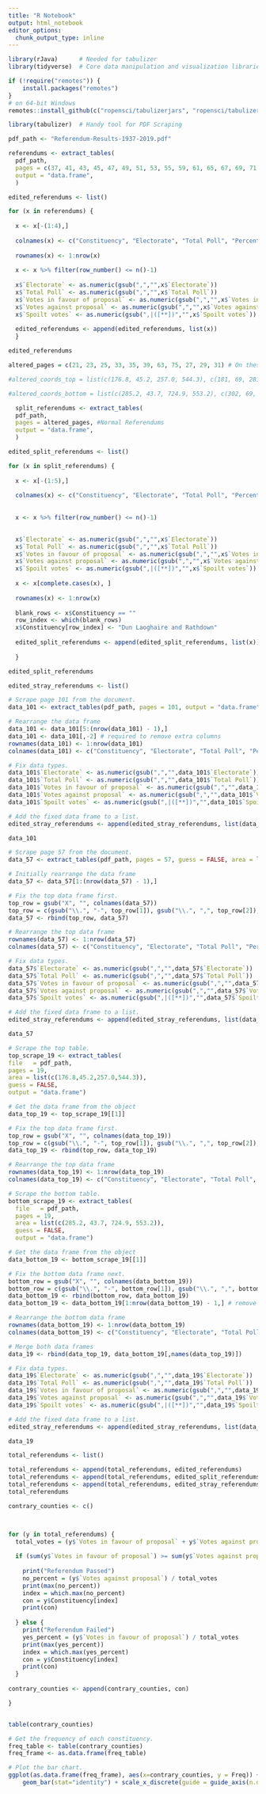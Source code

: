 ```yaml
---
title: "R Notebook"
output: html_notebook
editor_options: 
  chunk_output_type: inline
---
```


```r
library(rJava)      # Needed for tabulizer
library(tidyverse)  # Core data manipulation and visualization libraries

if (!require("remotes")) {
    install.packages("remotes")
}
# on 64-bit Windows
remotes::install_github(c("ropensci/tabulizerjars", "ropensci/tabulizer"), INSTALL_opts = "--no-multiarch")

library(tabulizer)  # Handy tool for PDF Scraping
```

```r
pdf_path <- "Referendum-Results-1937-2019.pdf"

```

```r

referendums <- extract_tables(
  pdf_path,
  pages = c(37, 41, 43, 45, 47, 49, 51, 53, 55, 59, 61, 65, 67, 69, 71, 73, 77, 79, 81, 83, 85, 87, 89, 91, 93, 95, 97, 99), #Normal Referendums
  output = "data.frame",
  )

```


```r

edited_referendums <- list()

for (x in referendums) {
  
  x <- x[-(1:4),]
  
  colnames(x) <- c("Constituency", "Electorate", "Total Poll", "Percentage Poll", "Votes in favour of proposal", "Votes against proposal", "Spoilt votes")
  
  rownames(x) <- 1:nrow(x)
  
  x <- x %>% filter(row_number() <= n()-1)
  
  x$`Electorate` <- as.numeric(gsub(",","",x$`Electorate`))
  x$`Total Poll` <- as.numeric(gsub(",","",x$`Total Poll`))
  x$`Votes in favour of proposal` <- as.numeric(gsub(",","",x$`Votes in favour of proposal`))
  x$`Votes against proposal` <- as.numeric(gsub(",","",x$`Votes against proposal`))
  x$`Spoilt votes` <- as.numeric(gsub(",|([**])","",x$`Spoilt votes`)) #Regular Expression
  
  edited_referendums <- append(edited_referendums, list(x))
  }

edited_referendums

```


```r

altered_pages = c(21, 23, 25, 33, 35, 39, 63, 75, 27, 29, 31) # On these pages, there contains a separation in the table.

#altered_coords_top = list(c(176.8, 45.2, 257.0, 544.3), c(181, 69, 281, 527), c(206.5, 70.5, 298.6, 525.0), c(186, 69, 279, 527), c(192, 69, 255, 524), c(205.0, 70.5, 264.4, 520.6), c(189, 69, 260, 524), c(153.0, 70.5, 729.4, 526.5), c(170.8, 70.5, 234.7, 520.6), c(166.4, 64.5, 239.2, 528.0))

#altered_coords_bottom = list(c(285.2, 43.7, 724.9, 553.2), c(302, 69, 743, 524), c(322, 69, 740, 524), c(301.5, 67.5, 714.5, 526.5), c(289.7, 70.5, 723.4, 523.5), c(292.6, 70.5, 680.3, 525.0), c(287, 69, 717, 527), NULL, c(258.5, 67.5, 671.4, 523.5), c(262.9, 67.5, 690.7, 525.0))

  split_referendums <- extract_tables(
  pdf_path,
  pages = altered_pages, #Normal Referendums
  output = "data.frame",
  )

```

```r

edited_split_referendums <- list()

for (x in split_referendums) {
  
  x <- x[-(1:5),]
  
  colnames(x) <- c("Constituency", "Electorate", "Total Poll", "Percentage Poll", "Votes in favour of proposal", "Votes against proposal", "Spoilt votes")
  
  
  x <- x %>% filter(row_number() <= n()-1)

  
  x$`Electorate` <- as.numeric(gsub(",","",x$`Electorate`))
  x$`Total Poll` <- as.numeric(gsub(",","",x$`Total Poll`))
  x$`Votes in favour of proposal` <- as.numeric(gsub(",","",x$`Votes in favour of proposal`))
  x$`Votes against proposal` <- as.numeric(gsub(",","",x$`Votes against proposal`))
  x$`Spoilt votes` <- as.numeric(gsub(",|([**])","",x$`Spoilt votes`)) #Regular Expression
  
  x <- x[complete.cases(x), ]
  
  rownames(x) <- 1:nrow(x)
  
  blank_rows <- x$Constituency == ""
  row_index <- which(blank_rows)
  x$Constituency[row_index] <- "Dun Laoghaire and Rathdown"
  
  edited_split_referendums <- append(edited_split_referendums, list(x))
  
  }

edited_split_referendums

```


```r

edited_stray_referendums <- list()

# Scrape page 101 from the document.
data_101 <- extract_tables(pdf_path, pages = 101, output = "data.frame")[[1]]

# Rearrange the data frame
data_101 <- data_101[5:(nrow(data_101) - 1),]
data_101 <- data_101[,-2] # required to remove extra columns
rownames(data_101) <- 1:nrow(data_101)
colnames(data_101) <- c("Constituency", "Electorate", "Total Poll", "Percentage Poll", "Votes in favour of proposal", "Votes against proposal", "Spoilt votes")

# Fix data types.
data_101$`Electorate` <- as.numeric(gsub(",","",data_101$`Electorate`))
data_101$`Total Poll` <- as.numeric(gsub(",","",data_101$`Total Poll`))
data_101$`Votes in favour of proposal` <- as.numeric(gsub(",","",data_101$`Votes in favour of proposal`))
data_101$`Votes against proposal` <- as.numeric(gsub(",","",data_101$`Votes against proposal`))
data_101$`Spoilt votes` <- as.numeric(gsub(",|([**])","",data_101$`Spoilt votes`))

# Add the fixed data frame to a list.
edited_stray_referendums <- append(edited_stray_referendums, list(data_101))

data_101


```
```r

# Scrape page 57 from the document.
data_57 <- extract_tables(pdf_path, pages = 57, guess = FALSE, area = list(c(153.0, 70.5, 729.4, 526.5)), output = "data.frame")[[1]]

# Initially rearrange the data frame
data_57 <- data_57[1:(nrow(data_57) - 1),]

# Fix the top data frame first.
top_row = gsub("X", "", colnames(data_57))
top_row = c(gsub("\\.", "-", top_row[1]), gsub("\\.", ",", top_row[2]), gsub("\\.", ",", top_row[3]), top_row[4], gsub("\\.", ",", top_row[5]), gsub("\\.", ",", top_row[6]), gsub("\\.", ",", top_row[7]))
data_57 <- rbind(top_row, data_57)

# Rearrange the top data frame
rownames(data_57) <- 1:nrow(data_57)
colnames(data_57) <- c("Constituency", "Electorate", "Total Poll", "Percentage Poll", "Votes in favour of proposal", "Votes against proposal", "Spoilt votes")

# Fix data types.
data_57$`Electorate` <- as.numeric(gsub(",","",data_57$`Electorate`))
data_57$`Total Poll` <- as.numeric(gsub(",","",data_57$`Total Poll`))
data_57$`Votes in favour of proposal` <- as.numeric(gsub(",","",data_57$`Votes in favour of proposal`))
data_57$`Votes against proposal` <- as.numeric(gsub(",","",data_57$`Votes against proposal`))
data_57$`Spoilt votes` <- as.numeric(gsub(",|([**])","",data_57$`Spoilt votes`))

# Add the fixed data frame to a list.
edited_stray_referendums <- append(edited_stray_referendums, list(data_57))

data_57

```

```r

# Scrape the top table.
top_scrape_19 <- extract_tables(
file   = pdf_path, 
pages = 19,
area = list(c(176.8,45.2,257.0,544.3)),
guess = FALSE,
output = "data.frame")

# Get the data frame from the object
data_top_19 <- top_scrape_19[[1]]

# Fix the top data frame first.
top_row = gsub("X", "", colnames(data_top_19))
top_row = c(gsub("\\.", "-", top_row[1]), gsub("\\.", ",", top_row[2]), gsub("\\.", ",", top_row[3]), top_row[4], gsub("\\.", ",", top_row[5]), gsub("\\.", ",", top_row[6]), gsub("\\.", ",", top_row[7]))
data_top_19 <- rbind(top_row, data_top_19)

# Rearrange the top data frame
rownames(data_top_19) <- 1:nrow(data_top_19)
colnames(data_top_19) <- c("Constituency", "Electorate", "Total Poll", "Percentage Poll", "Votes in favour of proposal", "Votes against proposal", "Spoilt votes")

# Scrape the bottom table.
bottom_scrape_19 <- extract_tables(
  file   = pdf_path, 
  pages = 19,
  area = list(c(285.2, 43.7, 724.9, 553.2)),
  guess = FALSE,
  output = "data.frame")

# Get the data frame from the object
data_bottom_19 <- bottom_scrape_19[[1]]

# Fix the bottom data frame next.
bottom_row = gsub("X", "", colnames(data_bottom_19))
bottom_row = c(gsub("\\.", "-", bottom_row[1]), gsub("\\.", ",", bottom_row[2]), gsub("\\.", ",", bottom_row[3]), bottom_row[4], gsub("\\.", ",", bottom_row[5]), gsub("\\.", ",", bottom_row[6]), gsub("\\.", ",", bottom_row[7]))
data_bottom_19 <- rbind(bottom_row, data_bottom_19)
data_bottom_19 <- data_bottom_19[1:nrow(data_bottom_19) - 1,] # remove the total section

# Rearrange the bottom data frame
rownames(data_bottom_19) <- 1:nrow(data_bottom_19)
colnames(data_bottom_19) <- c("Constituency", "Electorate", "Total Poll", "Percentage Poll", "Votes in favour of proposal", "Votes against proposal", "Spoilt votes")

# Merge both data frames
data_19 <- rbind(data_top_19, data_bottom_19[,names(data_top_19)])

# Fix data types.
data_19$`Electorate` <- as.numeric(gsub(",","",data_19$`Electorate`))
data_19$`Total Poll` <- as.numeric(gsub(",","",data_19$`Total Poll`))
data_19$`Votes in favour of proposal` <- as.numeric(gsub(",","",data_19$`Votes in favour of proposal`))
data_19$`Votes against proposal` <- as.numeric(gsub(",","",data_19$`Votes against proposal`))
data_19$`Spoilt votes` <- as.numeric(gsub(",|([**])","",data_19$`Spoilt votes`))

# Add the fixed data frame to a list.
edited_stray_referendums <- append(edited_stray_referendums, list(data_19))

data_19

```


```r

total_referendums <- list()

total_referendums <- append(total_referendums, edited_referendums)
total_referendums <- append(total_referendums, edited_split_referendums)
total_referendums <- append(total_referendums, edited_stray_referendums)
total_referendums

```
```r

contrary_counties <- c()



for (y in total_referendums) {
  total_votes = (y$`Votes in favour of proposal` + y$`Votes against proposal`)
  
  if (sum(y$`Votes in favour of proposal`) >= sum(y$`Votes against proposal`)) {
    
    print("Referendum Passed")
    no_percent = (y$`Votes against proposal`) / total_votes
    print(max(no_percent))
    index = which.max(no_percent)
    con = y$Constituency[index]
    print(con)
    
  } else {
    print("Referendum Failed")
    yes_percent = (y$`Votes in favour of proposal`) / total_votes
    print(max(yes_percent))
    index = which.max(yes_percent)
    con = y$Constituency[index]
    print(con)
  }
  
contrary_counties <- append(contrary_counties, con)

}


table(contrary_counties)


```
```r

# Get the frequency of each constituency.
freq_table <- table(contrary_counties)
freq_frame <- as.data.frame(freq_table)

# Plot the bar chart.
ggplot(as.data.frame(freq_frame), aes(x=contrary_counties, y = Freq)) + 
    geom_bar(stat="identity") + scale_x_discrete(guide = guide_axis(n.dodge = 1, angle = 90))


```








